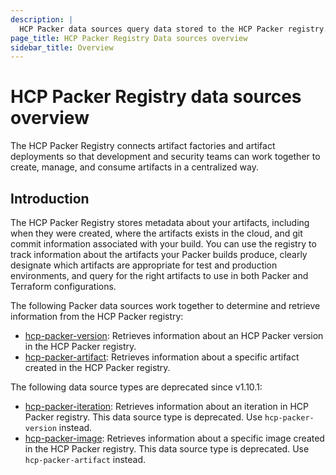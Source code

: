 ```yaml
---
description: |
  HCP Packer data sources query data stored to the HCP Packer registry. Use the data sources when your artifact metadata is centralized in HCP.
page_title: HCP Packer Registry Data sources overview
sidebar_title: Overview
---
```


<BadgesHeader>
  <PluginBadge type="official" />
</BadgesHeader>

# HCP Packer Registry data sources overview

The HCP Packer Registry connects artifact factories and artifact
deployments so that development and security teams can work together to create,
manage, and consume artifacts in a centralized way.

## Introduction

The HCP Packer Registry stores metadata about your artifacts, including when they
were created, where the artifacts exists in the cloud, and git commit
information associated with your build. You can use the registry to track
information about the artifacts your Packer builds produce, clearly
designate which artifacts are appropriate for test and production environments,
and query for the right artifacts to use in both Packer and Terraform
configurations.

The following Packer data sources work together to determine and retrieve information from the
HCP Packer registry:

- [hcp-packer-version](/packer/docs/datasources/hcp/hcp-packer-version): Retrieves information about an HCP Packer version in the HCP Packer registry.
- [hcp-packer-artifact](/packer/docs/datasources/hcp/hcp-packer-artifact): Retrieves
information about a specific artifact created in the HCP Packer registry.

The following data source types are deprecated since v1.10.1:

- [hcp-packer-iteration](/packer/docs/datasources/hcp/hcp-packer-iteration): Retrieves information about an iteration in HCP Packer registry. This data source type is deprecated. Use `hcp-packer-version` instead.
- [hcp-packer-image](/packer/docs/datasources/hcp/hcp-packer-image): Retrieves
  information about a specific image created in the HCP Packer registry. This data source type is deprecated. Use `hcp-packer-artifact` instead.